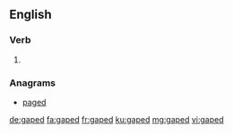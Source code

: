 ==English==

===Verb===
{{head|en|verb form}}

# {{en-past of|gape}}

===Anagrams===
* [[paged#English|paged]]

[[de:gaped]]
[[fa:gaped]]
[[fr:gaped]]
[[ku:gaped]]
[[mg:gaped]]
[[vi:gaped]]